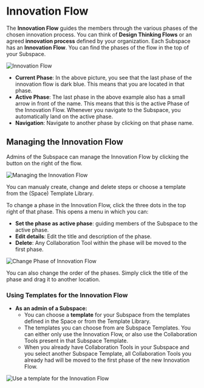 # Innovation Flow

The **Innovation Flow** guides the members through the various phases of the chosen innovation process. You can think of **Design Thinking Flows** or an agreed **innovation process** defined by your organization. Each Subspace has an **Innovation Flow**. You can find the phases of the flow in the top of your Subspace.

![Innovation Flow](/innovation-flow.png)

- **Current Phase**: In the above picture, you see that the last phase of the innovation flow is dark blue. This means that you are located in that phase.
- **Active Phase**: The last phase in the above example also has a small arrow in front of the name. This means that this is the active Phase of the Innovation Flow. Whenever you navigate to the Subspace, you automatically land on the active phase.
- **Navigation**: Navigate to another phase by clicking on that phase name.

## Managing the Innovation Flow

Admins of the Subspace can manage the Innovation Flow by clicking the button on the right of the flow.

![Managing the Innovation Flow](/manage-flow.png)

You can manualy create, change and delete steps or choose a template from the (Space) Template Library.

To change a phase in the Innovation Flow, click the three dots in the top right of that phase. This opens a menu in which you can:

- **Set the phase as active phase**: guiding members of the Subspace to the active phase.
- **Edit details**: Edit the title and description of the phase.
- **Delete**: Any Collaboration Tool within the phase will be moved to the first phase.

![Change Phase of Innovation Flow](/change-phases.png)

You can also change the order of the phases. Simply click the title of the phase and drag it to another location.

### Using Templates for the Innovation Flow

- **As an admin of a Subspace:**
  - You can choose a **template** for your Subspace from the templates defined in the Space or from the Template Library.
  - The templates you can choose from are Subspace Templates. You can either only use the Innovation Flow, or also use the Collaboration Tools present in that Subspace Template.
  - When you already have Collaboration Tools in your Subspace and you select another Subspace Template, all Collaboration Tools you already had will be moved to the first phase of the new Innovation Flow.

![Use a template for the Innovation Flow](/choose-template-innovation-flow.png)
